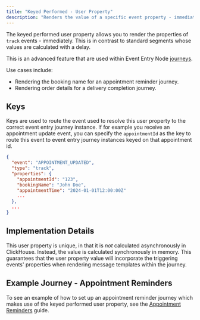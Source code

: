 ```yaml
---
title: "Keyed Performed - User Property"
description: "Renders the value of a specific event property - immediately."
---
```


The keyed performed user property allows you to render the properties of `track` events - immediately. This is in contrast to standard segments whose values are calculated with a delay.

This is an advanced feature that are used within Event Entry Node [journeys](/resources/journey-nodes/entry#event-entry).

Use cases include:

- Rendering the booking name for an appointment reminder journey.
- Rendering order details for a delivery completion journey.

## Keys

Keys are used to route the event used to resolve this user property to the correct event entry journey instance. If for example you receive an appointment update event, you can specify the `appointmentId` as the key to route this event to event entry journey instances keyed on that appointment id.

```json
{
  "event": "APPOINTMENT_UPDATED",
  "type": "track",
  "properties": {
    "appointmentId": "123",
    "bookingName": "John Doe",
    "appointmentTime": "2024-01-01T12:00:00Z"
    ...
  },
  ...
}
```

## Implementation Details

This user property is unique, in that it is *not* calculated asynchronously in ClickHouse. Instead, the value is calculated synchronously in memory. This guarantees that the user property value will incorporate the triggering events' properties when rendering message templates within the journey.

## Example Journey - Appointment Reminders

To see an example of how to set up an appointment reminder journey which makes use of the keyed performed user property, see the [Appointment Reminders](/guide/sample-journeys/appointment-reminders) guide.
